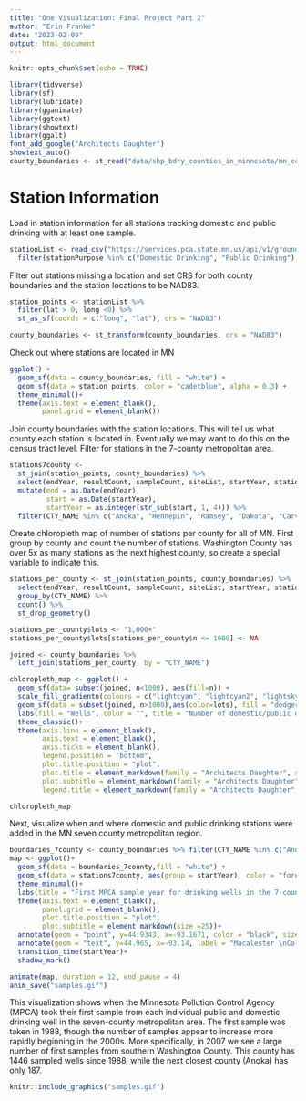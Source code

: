 ```yaml
---
title: "One Visualization: Final Project Part 2"
author: "Erin Franke"
date: "2023-02-09"
output: html_document
---
```


```r
knitr::opts_chunk$set(echo = TRUE)
```

```r
library(tidyverse)
library(sf)
library(lubridate)
library(gganimate)
library(ggtext)
library(showtext)
library(ggalt)
font_add_google("Architects Daughter")
showtext_auto()
county_boundaries <- st_read("data/shp_bdry_counties_in_minnesota/mn_county_boundaries_500.shp")
```

# Station Information

Load in station information for all stations tracking domestic and public drinking with at least one sample.

```r
stationList <- read_csv("https://services.pca.state.mn.us/api/v1/groundwater/monitoring-stations?stationType=Well&format=csv") %>%
  filter(stationPurpose %in% c("Domestic Drinking", "Public Drinking"), sampleCount>0) 
```

Filter out stations missing a location and set CRS for both county boundaries and the station locations to be NAD83.

```r
station_points <- stationList %>% 
  filter(lat > 0, long <0) %>%
  st_as_sf(coords = c("long", "lat"), crs = "NAD83")

county_boundaries <- st_transform(county_boundaries, crs = "NAD83")
```

Check out where stations are located in MN

```r
ggplot() +
  geom_sf(data = county_boundaries, fill = "white") +
  geom_sf(data = station_points, color = "cadetblue", alpha = 0.3) +
  theme_minimal()+
  theme(axis.text = element_blank(), 
        panel.grid = element_blank())
```

Join county boundaries with the station locations. This will tell us what county each station is located in. Eventually we may want to do this on the census tract level. Filter for stations in the 7-county metropolitan area.

```r
stations7county <- 
  st_join(station_points, county_boundaries) %>% 
  select(endYear, resultCount, sampleCount, siteList, startYear, stationId, stationName, stationPurpose, stationType, AREA, CTY_NAME) %>%
  mutate(end = as.Date(endYear), 
         start = as.Date(startYear), 
         startYear = as.integer(str_sub(start, 1, 4))) %>%
  filter(CTY_NAME %in% c("Anoka", "Hennepin", "Ramsey", "Dakota", "Carver", "Washington", "Scott"))
```

Create chloropleth map of number of stations per county for all of MN. First group by county and count the number of stations. Washington County has over 5x as many stations as the next highest county, so create a special variable to indicate this. 

```r
stations_per_county <- st_join(station_points, county_boundaries) %>% 
  select(endYear, resultCount, sampleCount, siteList, startYear, stationId, stationName, stationPurpose, stationType, AREA, CTY_NAME) %>%
  group_by(CTY_NAME) %>%
  count() %>%
  st_drop_geometry()

stations_per_county$lots <- "1,000+"
stations_per_county$lots[stations_per_county$n <= 1000] <- NA

joined <- county_boundaries %>%
  left_join(stations_per_county, by = "CTY_NAME")
```

```r
chloropleth_map <- ggplot() +
  geom_sf(data= subset(joined, n<1000), aes(fill=n)) + 
  scale_fill_gradientn(colours = c("lightcyan", "lightcyan2", "lightskyblue3", "lightskyblue4"))+
  geom_sf(data = subset(joined, n>1000),aes(color=lots), fill = "dodgerblue4")+
  labs(fill = "Wells", color = "", title = "Number of domestic/public drinking wells by Minnesota county", subtitle= "with at least one MPCA sample since 1988")+
  theme_classic()+
  theme(axis.line = element_blank(), 
        axis.text = element_blank(),
        axis.ticks = element_blank(),
        legend.position = "bottom", 
        plot.title.position = "plot", 
        plot.title = element_markdown(family = "Architects Daughter", size =10), 
        plot.subtitle = element_markdown(family = "Architects Daughter", size =10), 
        legend.title = element_markdown(family = "Architects Daughter", size =10))

chloropleth_map
```

Next, visualize when and where domestic and public drinking stations were added in the MN seven county metropolitan region.

```r
boundaries_7county <- county_boundaries %>% filter(CTY_NAME %in% c("Anoka", "Hennepin", "Ramsey", "Dakota", "Carver", "Washington", "Scott"))
map <- ggplot()+
  geom_sf(data = boundaries_7county,fill = "white") +
  geom_sf(data = stations7county, aes(group = startYear), color = "forestgreen", alpha = 0.5) +
  theme_minimal()+
  labs(title = "First MPCA sample year for drinking wells in the 7-county metro area", x="", y="", color = "Num Samples", subtitle = "{frame_time}")+
  theme(axis.text = element_blank(), 
        panel.grid = element_blank(), 
        plot.title.position = "plot", 
        plot.subtitle = element_markdown(size =25))+
  annotate(geom = "point", y=44.9343, x=-93.1671, color = "black", size =1.3)+
  annotate(geom = "text", y=44.965, x=-93.14, label = "Macalester \nCollege", size = 2)+
  transition_time(startYear)+
  shadow_mark()
```

```r
animate(map, duration = 12, end_pause = 4)
anim_save("samples.gif")
```

This visualization shows when the Minnesota Pollution Control Agency (MPCA) took their first sample from each individual public and domestic drinking well in the seven-county metropolitan area. The first sample was taken in 1988, though the number of samples appear to increase more rapidly beginning in the 2000s. More specifically, in 2007 we see a large number of first samples from southern Washington County. This county has 1446 sampled wells since 1988, while the next closest county (Anoka) has only 187.

```r
knitr::include_graphics("samples.gif")
```

